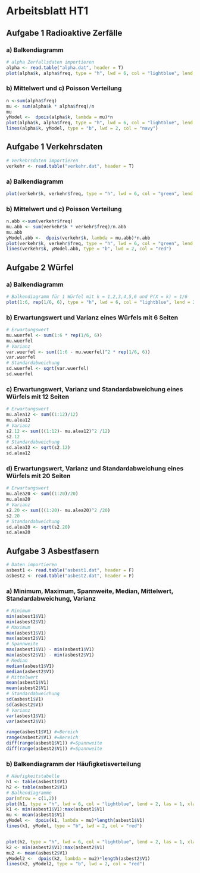 # Arbeitsblatt HT1 {.unnumbered}

## Aufgabe 1 Radioaktive Zerfälle
### a) Balkendiagramm

```r
# alpha Zerfallsdaten importieren
alpha <- read.table("alpha.dat", header = T)
plot(alpha$k, alpha$freq, type = "h", lwd = 6, col = "lightblue", lend = 2, las = 1, xlab = "k", ylab = "frequency")

```
### b) Mittelwert und c) Poisson Verteilung

```r
n <-sum(alpha$freq)
mu <- sum(alpha$k * alpha$freq)/n
mu
yModel <-  dpois(alpha$k, lambda = mu)*n
plot(alpha$k, alpha$freq, type = "h", lwd = 6, col = "lightblue", lend = 2, las = 1, xlab = "k", ylab = "frequency")
lines(alpha$k, yModel, type = "b", lwd = 2, col = "navy")

```
## Aufgabe 1 Verkehrsdaten
```r
# Verkehrsdaten importieren
verkehr <- read.table("verkehr.dat", header = T)
```

### a) Balkendiagramm
```r
plot(verkehr$k, verkehr$freq, type = "h", lwd = 6, col = "green", lend = 2, las = 1, xlab = "km/h", ylab = "frequency")
```

### b) Mittelwert und c) Poisson Verteilung
```r
n.abb <-sum(verkehr$freq)
mu.abb <- sum(verkehr$k * verkehr$freq)/n.abb
mu.abb
yModel.abb <-  dpois(verkehr$k, lambda = mu.abb)*n.abb
plot(verkehr$k, verkehr$freq, type = "h", lwd = 6, col = "green", lend = 2, las = 1, xlab = "k", ylab = "frequency")
lines(verkehr$k, yModel.abb, type = "b", lwd = 2, col = "red")

```
## Aufgabe 2 Würfel
### a) Balkendiagramm
```r
# Balkendiagramm für 1 Würfel mit k = 1,2,3,4,5,6 und P(X = k) = 1/6
plot(1:6, rep(1/6, 6), type = "h", lwd = 6, col = "lightblue", lend = 2, las = 1, xlab = "k", ylab = "probability")

```

### b) Erwartungswert und Varianz eines Würfels mit 6 Seiten
```r
# Erwartungswert
mu.wuerfel <- sum(1:6 * rep(1/6, 6))
mu.wuerfel
# Varianz
var.wuerfel <- sum((1:6 - mu.wuerfel)^2 * rep(1/6, 6))
var.wuerfel
# Standardabweichung
sd.wuerfel <- sqrt(var.wuerfel)
sd.wuerfel


```
### c) Erwartungswert, Varianz und Standardabweichung eines Würfels mit 12 Seiten
```r
# Erwartungswert
mu.alea12 <- sum((1:12)/12)
mu.alea12
# Varianz 
s2.12 <- sum(((1:12)- mu.alea12)^2 /12)
s2.12
# Standardabweichung
sd.alea12 <- sqrt(s2.12)
sd.alea12


```
### d) Erwartungswert, Varianz und Standardabweichung eines Würfels mit 20 Seiten
```r
# Erwartungswert
mu.alea20 <- sum((1:20)/20)
mu.alea20
# Varianz
s2.20 <- sum(((1:20)- mu.alea20)^2 /20)
s2.20
# Standardabweichung
sd.alea20 <- sqrt(s2.20)
sd.alea20
```
 

## Aufgabe 3 Asbestfasern
```r
# Daten importieren
asbest1 <- read.table("asbest1.dat", header = F)
asbest2 <- read.table("asbest2.dat", header = F)

```
### a) Minimum, Maximum, Spannweite, Median, Mittelwert, Standardabweichung, Varianz
```r
# Minimum
min(asbest1$V1)
min(asbest2$V1)
# Maximum
max(asbest1$V1)
max(asbest2$V1)
# Spannweite
max(asbest1$V1) - min(asbest1$V1)
max(asbest2$V1) - min(asbest2$V1)
# Median
median(asbest1$V1)
median(asbest2$V1)
# Mittelwert
mean(asbest1$V1)
mean(asbest2$V1)
# Standardabweichung
sd(asbest1$V1)
sd(asbest2$V1)
# Varianz
var(asbest1$V1)
var(asbest2$V1)

range(asbest1$V1) #=Bereich
range(asbest2$V1) #=Bereich
diff(range(asbest1$V1)) #=Spannweite
diff(range(asbest2$V1)) #=Spannweite

```

### b) Balkendiagramm der Häufigketisverteilung

```r
# Häufigkeitstabelle
h1 <- table(asbest1$V1)
h2 <- table(asbest2$V1)
# Balkendiagramme
par(mfrow = c(1,2))
plot(h1, type = "h", lwd = 6, col = "lightblue", lend = 2, las = 1, xlab = "k", ylab = "Anzahl Asbestfasern", ylim = c(0, 8))
k1 <- min(asbest1$V1):max(asbest1$V1)
mu <- mean(asbest1$V1)
yModel <-  dpois(k1, lambda = mu)*length(asbest1$V1)
lines(k1, yModel, type = "b", lwd = 2, col = "red")


plot(h2, type = "h", lwd = 6, col = "lightblue", lend = 2, las = 1, xlab = "k", ylab = "Anzahl Asbestfasern", ylim = c(0, 8))
k2 <- min(asbest2$V1):max(asbest2$V1)
mu2 <- mean(asbest2$V1)
yModel2 <-  dpois(k2, lambda = mu2)*length(asbest2$V1)
lines(k2, yModel2, type = "b", lwd = 2, col = "red")

```

